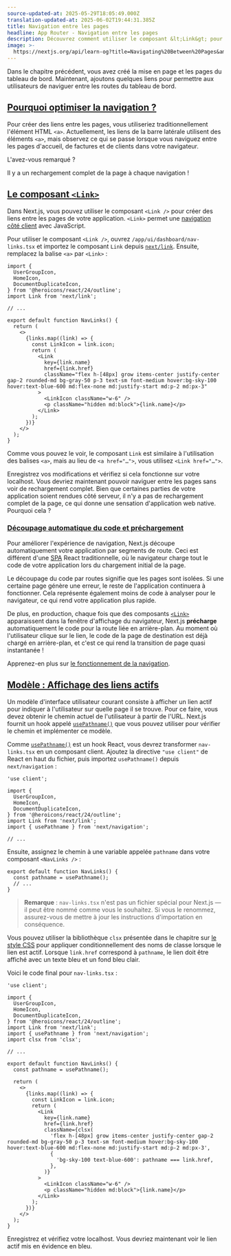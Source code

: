 ```yaml
---
source-updated-at: 2025-05-29T18:05:49.000Z
translation-updated-at: 2025-06-02T19:44:31.385Z
title: Navigation entre les pages
headline: App Router - Navigation entre les pages
description: Découvrez comment utiliser le composant &lt;Link&gt; pour naviguer entre les pages.
image: >-
  https://nextjs.org/api/learn-og?title=Navigating%20Between%20Pages&amp;chapter=5
---
```


Dans le chapitre précédent, vous avez créé la mise en page et les pages du tableau de bord. Maintenant, ajoutons quelques liens pour permettre aux utilisateurs de naviguer entre les routes du tableau de bord.

[Pourquoi optimiser la navigation ?](#why-optimize-navigation)
----------------------------------------------------

Pour créer des liens entre les pages, vous utiliseriez traditionnellement l'élément HTML `<a>`. Actuellement, les liens de la barre latérale utilisent des éléments `<a>`, mais observez ce qui se passe lorsque vous naviguez entre les pages d'accueil, de factures et de clients dans votre navigateur.

L'avez-vous remarqué ?

Il y a un rechargement complet de la page à chaque navigation !

[Le composant `<Link>`](#the-link-component)
---------------------------------------------

Dans Next.js, vous pouvez utiliser le composant `<Link />` pour créer des liens entre les pages de votre application. `<Link>` permet une [navigation côté client](/docs/app/building-your-application/routing/linking-and-navigating#how-routing-and-navigation-works) avec JavaScript.

Pour utiliser le composant `<Link />`, ouvrez `/app/ui/dashboard/nav-links.tsx` et importez le composant `Link` depuis [`next/link`](/docs/app/api-reference/components/link). Ensuite, remplacez la balise `<a>` par `<Link>` :

```tsx {6,16,23} filename="/app/ui/dashboard/nav-links.tsx"
import {
  UserGroupIcon,
  HomeIcon,
  DocumentDuplicateIcon,
} from '@heroicons/react/24/outline';
import Link from 'next/link';
 
// ...
 
export default function NavLinks() {
  return (
    <>
      {links.map((link) => {
        const LinkIcon = link.icon;
        return (
          <Link
            key={link.name}
            href={link.href}
            className="flex h-[48px] grow items-center justify-center gap-2 rounded-md bg-gray-50 p-3 text-sm font-medium hover:bg-sky-100 hover:text-blue-600 md:flex-none md:justify-start md:p-2 md:px-3"
          >
            <LinkIcon className="w-6" />
            <p className="hidden md:block">{link.name}</p>
          </Link>
        );
      })}
    </>
  );
}
```

Comme vous pouvez le voir, le composant `Link` est similaire à l'utilisation des balises `<a>`, mais au lieu de `<a href="…">`, vous utilisez `<Link href="…">`.

Enregistrez vos modifications et vérifiez si cela fonctionne sur votre localhost. Vous devriez maintenant pouvoir naviguer entre les pages sans voir de rechargement complet. Bien que certaines parties de votre application soient rendues côté serveur, il n'y a pas de rechargement complet de la page, ce qui donne une sensation d'application web native. Pourquoi cela ?

### [Découpage automatique du code et préchargement](#automatic-code-splitting-and-prefetching)

Pour améliorer l'expérience de navigation, Next.js découpe automatiquement votre application par segments de route. Ceci est différent d'une [SPA](https://nextjs.org/docs/app/building-your-application/upgrading/single-page-applications) React traditionnelle, où le navigateur charge tout le code de votre application lors du chargement initial de la page.

Le découpage du code par routes signifie que les pages sont isolées. Si une certaine page génère une erreur, le reste de l'application continuera à fonctionner. Cela représente également moins de code à analyser pour le navigateur, ce qui rend votre application plus rapide.

De plus, en production, chaque fois que des composants [`<Link>`](/docs/api-reference/next/link) apparaissent dans la fenêtre d'affichage du navigateur, Next.js **précharge** automatiquement le code pour la route liée en arrière-plan. Au moment où l'utilisateur clique sur le lien, le code de la page de destination est déjà chargé en arrière-plan, et c'est ce qui rend la transition de page quasi instantanée !

Apprenez-en plus sur [le fonctionnement de la navigation](/docs/app/building-your-application/routing/linking-and-navigating#how-routing-and-navigation-works).

[Modèle : Affichage des liens actifs](#pattern-showing-active-links)
--------------------------------------------------------------

Un modèle d'interface utilisateur courant consiste à afficher un lien actif pour indiquer à l'utilisateur sur quelle page il se trouve. Pour ce faire, vous devez obtenir le chemin actuel de l'utilisateur à partir de l'URL. Next.js fournit un hook appelé [`usePathname()`](/docs/app/api-reference/functions/use-pathname) que vous pouvez utiliser pour vérifier le chemin et implémenter ce modèle.

Comme [`usePathname()`](https://nextjs.org/docs/app/api-reference/functions/use-pathname) est un hook React, vous devrez transformer `nav-links.tsx` en un composant client. Ajoutez la directive `"use client"` de React en haut du fichier, puis importez `usePathname()` depuis `next/navigation` :

```tsx {1,9} filename="/app/ui/dashboard/nav-links.tsx"
'use client';
 
import {
  UserGroupIcon,
  HomeIcon,
  DocumentDuplicateIcon,
} from '@heroicons/react/24/outline';
import Link from 'next/link';
import { usePathname } from 'next/navigation';
 
// ...
```

Ensuite, assignez le chemin à une variable appelée `pathname` dans votre composant `<NavLinks />` :

```tsx {2} filename="/app/ui/dashboard/nav-links.tsx"
export default function NavLinks() {
  const pathname = usePathname();
  // ...
}
```

> **Remarque** : `nav-links.tsx` n'est pas un fichier spécial pour Next.js — il peut être nommé comme vous le souhaitez. Si vous le renommez, assurez-vous de mettre à jour les instructions d'importation en conséquence.

Vous pouvez utiliser la bibliothèque `clsx` présentée dans le chapitre sur [le style CSS](/learn/dashboard-app/css-styling) pour appliquer conditionnellement des noms de classe lorsque le lien est actif. Lorsque `link.href` correspond à `pathname`, le lien doit être affiché avec un texte bleu et un fond bleu clair.

Voici le code final pour `nav-links.tsx` :

```tsx {10,25,26,27,28,29,30} filename="/app/ui/dashboard/nav-links.tsx"
'use client';
 
import {
  UserGroupIcon,
  HomeIcon,
  DocumentDuplicateIcon,
} from '@heroicons/react/24/outline';
import Link from 'next/link';
import { usePathname } from 'next/navigation';
import clsx from 'clsx';
 
// ...
 
export default function NavLinks() {
  const pathname = usePathname();
 
  return (
    <>
      {links.map((link) => {
        const LinkIcon = link.icon;
        return (
          <Link
            key={link.name}
            href={link.href}
            className={clsx(
              'flex h-[48px] grow items-center justify-center gap-2 rounded-md bg-gray-50 p-3 text-sm font-medium hover:bg-sky-100 hover:text-blue-600 md:flex-none md:justify-start md:p-2 md:px-3',
              {
                'bg-sky-100 text-blue-600': pathname === link.href,
              },
            )}
          >
            <LinkIcon className="w-6" />
            <p className="hidden md:block">{link.name}</p>
          </Link>
        );
      })}
    </>
  );
}
```

Enregistrez et vérifiez votre localhost. Vous devriez maintenant voir le lien actif mis en évidence en bleu.